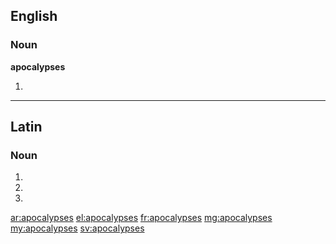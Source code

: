 ==English==

===Noun===
'''apocalypses'''

# {{plural of|apocalypse}}

----

==Latin==

===Noun===
{{la-noun-form|apocalypsēs}}

# {{inflection of|apocalypsis|apocalypsis|nom|p|lang=la}}
# {{inflection of|apocalypsis|apocalypsis|acc|p|lang=la}}
# {{inflection of|apocalypsis|apocalypsis|voc|p|lang=la}}

[[ar:apocalypses]]
[[el:apocalypses]]
[[fr:apocalypses]]
[[mg:apocalypses]]
[[my:apocalypses]]
[[sv:apocalypses]]